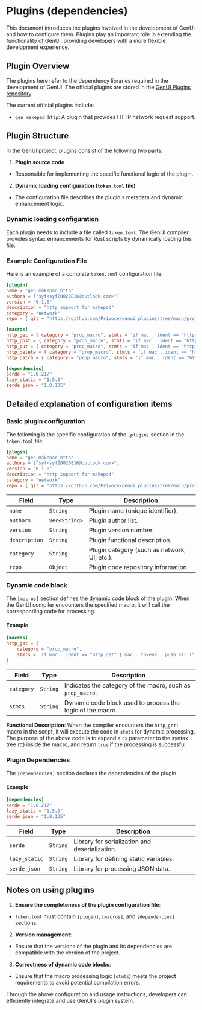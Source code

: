# Plugins (dependencies)

This document introduces the plugins involved in the development of GenUI and how to configure them. Plugins play an important role in extending the functionality of GenUI, providing developers with a more flexible development experience.

## Plugin Overview

The plugins here refer to the dependency libraries required in the development of GenUI. The official plugins are stored in the [GenUI Plugins repository](https://github.com/Privoce/genui_plugins).

The current official plugins include:

- `gen_makepad_http`: A plugin that provides HTTP network request support.

## Plugin Structure

In the GenUI project, plugins consist of the following two parts:

1. **Plugin source code**

- Responsible for implementing the specific functional logic of the plugin.

2. **Dynamic loading configuration (`token.toml` file)**

- The configuration file describes the plugin's metadata and dynamic enhancement logic.

### Dynamic loading configuration

Each plugin needs to include a file called `token.toml`. The GenUI compiler provides syntax enhancements for Rust scripts by dynamically loading this file.

### Example Configuration File

Here is an example of a complete `token.toml` configuration file:

```toml title="token.toml"
[plugin]
name = "gen_makepad_http"
authors = ["syf<syf20020816@outlook.com>"]
version = "0.1.0"
description = "http support for makepad"
category = "network"
repo = { git = "https://github.com/Privoce/genui_plugins/tree/main/projects/gen_makepad_http" }

[macros]
http_get = { category = "prop_macro", stmts = 'if mac . ident == "http_get" { mac . tokens . push_str (", cx") ; return true; }' }
http_post = { category = "prop_macro", stmts = 'if mac . ident == "http_post" { mac . tokens . push_str (", cx") ; return true; }' }
http_put = { category = "prop_macro", stmts = 'if mac . ident == "http_put" { mac . tokens . push_str (", cx") ; return true; }' }
http_delete = { category = "prop_macro", stmts = 'if mac . ident == "http_delete" { mac . tokens . push_str (", cx") ; return true; }' }
http_patch = { category = "prop_macro", stmts = 'if mac . ident == "http_patch" { mac . tokens . push_str (", cx") ; return true; }' }

[dependencies]
serde = "1.0.217"
lazy_static = "1.5.0"
serde_json = "1.0.135"
```

## Detailed explanation of configuration items

### Basic plugin configuration

The following is the specific configuration of the `[plugin]` section in the `token.toml` file:

```toml
[plugin]
name = "gen_makepad_http"
authors = ["syf<syf20020816@outlook.com>"]
version = "0.1.0"
description = "http support for makepad"
category = "network"
repo = { git = "https://github.com/Privoce/genui_plugins/tree/main/projects/gen_makepad_http" }
```

| Field        | Type        |        Description                |
|--------------|-------------|-----------------------------------|
| `name` | `String` | Plugin name (unique identifier).           |
| `authors` | `Vec<String>` | Plugin author list.                |
| `version` | `String` | Plugin version number.                  |
| `description`| `String` | Plugin functional description.       |
| `category` | `String` | Plugin category (such as network, UI, etc.). |
| `repo` | `Object` | Plugin code repository information.        |

### Dynamic code block

The `[macros]` section defines the dynamic code block of the plugin. When the GenUI compiler encounters the specified macro, it will call the corresponding code for processing.

#### Example

```toml
[macros]
http_get = {
    category = "prop_macro",
    stmts = 'if mac . ident == "http_get" { mac . tokens . push_str (", cx") ; return true; }'
}
```

| Field | Type | Description |
|--------------|-------------|-----------------------------------|
| `category` | `String` | Indicates the category of the macro, such as `prop_macro`. |
| `stmts` | `String` | Dynamic code block used to process the logic of the macro. |

**Functional Description**:
When the compiler encounters the `http_get!` macro in the script, it will execute the code in `stmts` for dynamic processing. The purpose of the above code is to expand a `cx` parameter to the syntax tree (tt) inside the macro, and return `true` if the processing is successful.

### Plugin Dependencies

The `[dependencies]` section declares the dependencies of the plugin.

#### Example

```toml
[dependencies]
serde = "1.0.217"
lazy_static = "1.5.0"
serde_json = "1.0.135"
```

| Field | Type | Description |
|---------------|-------------|-----------------------------------|
| `serde` | `String` | Library for serialization and deserialization. |
| `lazy_static` | `String` | Library for defining static variables. |
| `serde_json` | `String` | Library for processing JSON data. |

## Notes on using plugins

1. **Ensure the completeness of the plugin configuration file**:
- `token.toml` must contain `[plugin]`, `[macros]`, and `[dependencies]` sections.

2. **Version management**:
- Ensure that the versions of the plugin and its dependencies are compatible with the version of the project.

3. **Correctness of dynamic code blocks**:
- Ensure that the macro processing logic (`stmts`) meets the project requirements to avoid potential compilation errors.

Through the above configuration and usage instructions, developers can efficiently integrate and use GenUI's plugin system.

